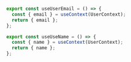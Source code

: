 ```typescript
export const useUserEmail = () => {
  const { email } = useContext(UserContext);
  return { email };
};

export const useUseName = () => {
  const { name } = useContext(UserContext);
  return { name };
};
```
